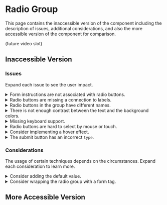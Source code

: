 
# Radio Group

This page contains the inaccessible version of the component including the description of issues, additional considerations, and also the more accessible version of the component for comparison.

(future video slot)

## Inaccessible Version

<PreviewWrapper title="Inaccessible radio group" codeHref="https://codesandbox.io/s/inaccessible-radio-group-g3kjsl">
  <RadioGroup />
</PreviewWrapper>

### Issues

Expand each issue to see the user impact.

<details>
    <summary>Form instructions are not associated with radio buttons.</summary>
    Users of assistive technologies, such as <a href="/docs/wcag-documents/glossary-of-terms#screen-reader">screen readers</a>, navigate forms mostly by tabbing. When they focus on the radio button, they would miss the form instructions saying "Please select your preferred contact method", because it is not associated with the inputs in code, for instance by using the <code>&lt;fieldset&gt;</code> and <code>&lt;legend&gt;</code> elements.
    <br /><br />

:::note
If you do not like the default <code>fieldset</code> and <code>legend</code> border styling, you can easily disable or override it in CSS.
:::
</details>
<details>
    <summary>Radio buttons are missing a connection to labels.</summary>
    When users of assistive technologies, such as screen readers, are navigating on the radio buttons, the screen reader basically announces just "radio button" without any information about its label. The users then do not know what they are selecting.
</details>
<details>
    <summary>Radio buttons in the group have different names.</summary>
    A radio group is defined by giving each of the radio buttons in the group the same name. When submitting the form with a radio group, the submission will not contain multiple radio buttons, but just one with the selected value. This is more of an implementation issue.
</details>
<details>
    <summary>There is not enough contrast between the text and the background colors.</summary>
    Users with moderately low vision cannot read the text because they do not see it.
</details>
<details>
    <summary>Missing keyboard support.</summary>
    To make the component accessible and convenient to use for keyboard users, the following key support should be added:
    <ul>
        <li>
            <code>Tab</code> and <code>Shift + Tab</code> - move focus into and out of the radio group
        </li>
        <li>
            <code>Space</code> - check the focused radio button if it is not already checked
        </li>
        <li>
            <code>Right Arrow</code> and <code>Down Arrow</code> - move focus to the next radio button in the group, unchecking the previously focused button, and checking the newly focused button. If the focus is on the last button, it moves to the first button.
        </li>
        <li>
            <code>Left Arrow</code> and <code>Up Arrow</code> - move focus to the previous radio button in the group, unchecking the previously focused button, and checking the newly focused button. If the focus is on the first button, it moves to the last button.
        </li>
        <li>
            Additionally, submit the form with <code>Enter</code>
        </li>
    </ul>
</details>
<details>
    <summary>Radio buttons are hard to select by mouse or touch.</summary>
    Sighted mouse or touch users can have a hard time selecting the small radio button. To increase the interactive area, the radio button can be associated with its label by introducing the <code>for=&quot;input-id&quot;</code> attribute on the <code>label</code>, and the <code>id=&quot;input-id&quot;</code> attribute on the input, which also makes the label interactive, and users can click/touch it in order to select the radio button. It would be also good to add some padding for the radio button so even the little circle has a bigger interactive area.
</details>
<details>
  <summary>Consider implementing a hover effect.</summary>
  It is easier for sighted mouse users to perceive that radio buttons with labels are interactive when the user interface reacts to the hover effect. Changing the background color or border is usually a good indicator.
</details>
<details>
    <summary>The submit button has an incorrect <code>type</code>.</summary>
    Without the JavaScript validation, a button with the <code>type=&quot;button&quot;</code> behaves as a standard button and would not trigger the form submission. Instead, we should set <code>type=&quot;submit&quot;</code>, which is a good practice even when the form submission is controlled by JavaScript because it is a clear button definition.
</details>

### Considerations

The usage of certain techniques depends on the circumstances. Expand each consideration to learn more.

<details>
    <summary>Consider adding the default value.</summary>
    It is fairly uncommon to allow the form to be submitted without any of the radio buttons in a group selected, so it is usually good to have one checked by default.
</details>
<details>
    <summary>Consider wrapping the radio group with a form tag.</summary>
    If the form collects user input, it should be wrapped in the <code>form</code> element to group related fields, and also for better semantics and SEO.
</details>

## More Accessible Version

<PreviewWrapper title="More accessible radio group" codeHref="https://codesandbox.io/s/accessible-radio-group-s0yj8g">
  <AccessibleRadioGroup />
</PreviewWrapper>
